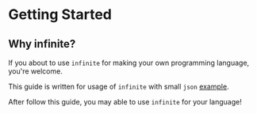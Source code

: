 # Getting Started

## Why infinite?

If you about to use `infinite` for making your own programming language, you're welcome.

This guide is written for usage of `infinite` with small `json` [example](https://github.com/SieR-VR/infinite-docs/tree/master/example).

After follow this guide, you may able to use `infinite` for your language!
